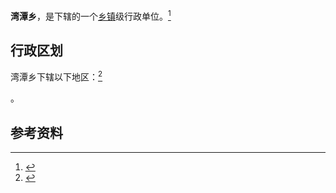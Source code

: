 {{中国乡级行政区|42/09/84/201/000}}

'''湾潭乡'''，是{{PRC admin/fullname|42/09/84/201/000|3}}下辖的一个[[乡镇|乡镇]]级行政单位。<ref>{{PRC admin/ref sgc|{{PRC admin/parent|42/09/84/201/000}}}}</ref>

== 行政区划 ==

湾潭乡下辖以下地区：<ref>{{PRC admin/ref sgc|42/09/84/201/000}}</ref>

{{PRC admin/children|42/09/84/201/000}}。

== 参考资料 ==

{{reflist}}

{{行政区划小作品}}
{{PRC admin/navcat|42/09/84/201/000}}